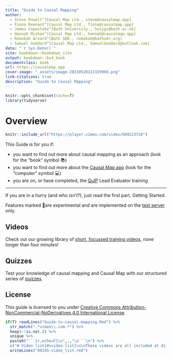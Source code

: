 ```yaml
---
title: "Guide to Causal Mapping"
author:
  - Steve Powell^[Causal Map Ltd., steve@causalmap.app]
  - Fiona Remnant^[Causal Map Ltd., fiona@causalmap.app]
  - James Copestake^[Bath University., hssjgc@bath.ac.uk]
  - Hannah Mishan^[Causal Map Ltd., hannah@causalmap.app]
  - Rebekah Arvard^[Bath SDR., rebekah@bathsdr.org]
  - Samuel Goddard^[Causal Map Ltd., SamuelGoddard@outlook.com]
date: "`r Sys.Date()`"
site: bookdown::bookdown_site
output: bookdown::bs4_book
documentclass: book
url: https://causalmap.app
cover-image: "_assets/image-20210520221329966.png"
link-citations: true
description: "Guide to Causal Mapping"
---
```


```r
knitr::opts_chunk$set(cache=T)
library(tidyverse)
```

# Overview

```r

knitr::include_url("https://player.vimeo.com/video/689223728")
```

This Guide is for you if:

- you want to find out more about causal mapping as an approach (look for the "book" symbol 📚)
- you want to find out more about the [Causal Map app](https://causalmap.app/) (look for the "computer" symbol 💻)
- you are on, or have completed, the [QuIP](https://bathsdr.org/about-the-quip/) Lead Evaluator training

------

If you are in a hurry (and who isn't?), just read the first part, Getting Started.

Features marked 🧪are experimental and are implemented on the [test server](https://causalmap.shinyapps.io/CM2test) only.

## Videos

Check out our growing library of [short, focussed training videos](https://guide.causalmap.app/xvideo-list.html), none longer than four minutes!

## Quizzes

Test your knowledge of causal mapping and Causal Map with our structured series of [quizzes](https://causalmap.shinyapps.io/quizzes/).

## License {.unnumbered}

This guide is licensed to you under [Creative Commons Attribution-NonCommercial-NoDerivatives 4.0 International License](http://creativecommons.org/licenses/by-nc-nd/4.0/).




```r
if(T) readLines("Guide-to-causal-mapping.Rmd") %>% 
  str_match(".*vimeo\\.com.*") %>% 
  keep(~!is.na(.)) %>% 
  unique %>% 
  paste0("```{r,echo=F}\n",.,"\n```\n") %>% 
  c("# Video list{#xvideo-list}\n\nThese videos are all included at different points in the Guide. If you love videos, here they are again in one place. Feel free to binge.",.) %>% 
  writeLines("00195-video_list.rmd")

```
